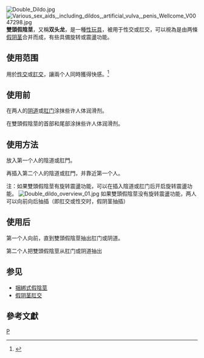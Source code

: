 [[File:Double_Dildo.jpg|thumb]]
[[File:Various_sex_aids,_including_dildos,_artificial_vulva,_penis_Wellcome_V0047298.jpg|thumb]]
'''雙頭假陰莖'''，又稱'''双头龙'''，是一種[[性玩具|性玩具]]，被用于性交或肛交，可以視為是由两條[[假阴茎|假阴茎]]合并而成，有些具備旋转或震盪功能。

== 使用范围 ==

用於[[性交|性交]]或[[肛交|肛交]]，讓兩个人同時獲得快感。<ref>{{cite book|author=Dr. David Reuben|title={{tsl|en|Everything You Always Wanted to Know About Sex (But Were Afraid to Ask)|Everything You Always Wanted to Know About Sex (But Were Afraid to Ask)}}|pages=270–271|chapter=Prostitution|year=1969}}</ref>

== 使用前 ==

在两人的[[阴道|阴道]]或[[肛门|肛门]]涂抹些许人体润滑剂。

在雙頭假陰莖的首部和尾部涂抹些许人体润滑剂。

== 使用方法 ==

放入第一个人的陰道或肛門。

再插入第二个人的陰道或肛門，并靠近第一个人。

注：如果雙頭假陰莖有旋转震盪功能，可以在插入陰道或肛门后开启旋转震盪功能。
[[Image:Double_dildo_overview_01.jpg|thumb]]
如果雙頭假陰莖没有旋转震盪功能，两人可以向前向后抽插（即肛交或性交时，假阴茎抽插）

== 使用后 ==

第一个人向前，直到雙頭假陰莖抽出肛门或阴道。

第二个人把雙頭假陰莖从肛门或阴道抽出

== 参见 ==
* [[捆綁式假陰莖|捆綁式假陰莖]]
* [[假阴茎肛交|假阴茎肛交]]

== 參考文獻 ==
{{Reflist}}

{{LGBT-stub}}

[[Category:假陰莖|P]]